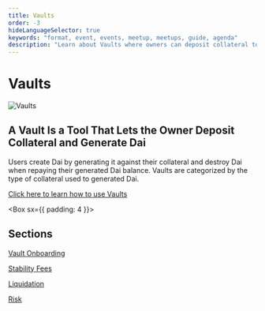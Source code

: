 ```yaml
---
title: Vaults
order: -3
hideLanguageSelector: true
keywords: "format, event, events, meetup, meetups, guide, agenda"
description: "Learn about Vaults where owners can deposit collateral to generate Dai."
---
```


# Vaults

<InfoBlock>


![Vaults](/images/illustrations/Astro-2.png)

<Box>


## A Vault Is a Tool That Lets the Owner Deposit Collateral and Generate Dai

</Box>


</InfoBlock>


Users create Dai by generating it against their collateral and destroy Dai when repaying their generated Dai balance. Vaults are categorized by the type of collateral used to generated Dai.

<CTA>


[Click here to learn how to use Vaults](/learn/vaults/vaults-tutorial/)

</CTA>


<Box sx={{ padding: 4 }}>


## Sections

<List>


[Vault Onboarding](/learn/vaults/vault-onboarding-guide/)

[Stability Fees](/learn/vaults/stability-fees/)

[Liquidation](/learn/vaults/liquidation/)

[Risk](/learn/vaults/risk/)

</List>


</Box>


